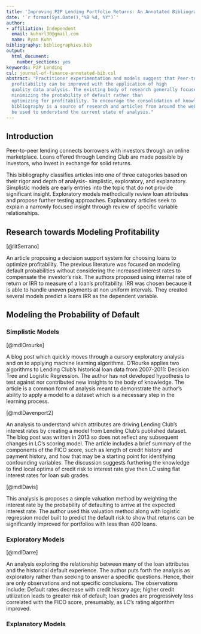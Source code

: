 ```yaml
---
title: 'Improving P2P Lending Portfolio Returns: An Annotated Bibliography'
date: '`r format(Sys.Date(),"%B %d, %Y")`'
author:
- affiliation: Independent
  email: kuhnrl30@gmail.com
  name: Ryan Kuhn
bibliography: bibliographies.bib
output: 
  html_document:
    number_sections: yes
keywords: P2P Lending
csl: journal-of-finance-annotated-bib.csl
abstract: "Practitioner experimentation and models suggest that Peer-to-Peer lending
  profitability can be improved with the application of high
  quality data analysis. The existing body of research generally focused on 
  minimizing the probability of default rather than 
  optimizing for profitability. To encourage the consolidation of knowledge, This 
  bibliography is a source of research and articles from around the web that could
  be used to understand the current state of analysis."
---
```


## Introduction
Peer-to-peer lending connects borrowers with investors through an online marketplace. Loans offered through Lending Club are made possible by investors, who invest in exchange for solid returns.

This bibliography classifies articles into one of three categories based on their rigor and depth of analysis- simplistic, exploratory, and explanatory. Simplistic models are early entries into the topic that do not provide significant insight.  Exploratory models methodically review loan attributes and propose further testing approaches.  Explanatory articles seek to explain a narrowly focused insight through review of specific variable relationships.


## Research towards Modeling Profitability 
[@litSerrano]

An article proposing a decision support system for choosing loans to optimize profitability.  The previous literature was focused on modeling default probabilities without considering the increased interest rates to compensate the investor's risk.  The authors proposed using internal rate of return or IRR to measure of a loan's profitability.  IRR was chosen because it is able to handle uneven payments at non uniform intervals.  They created several models predict a loans IRR as the dependent variable. 

## Modeling the Probability of Default


### Simplistic Models

[@mdlOrourke]

A blog post which quickly moves through a cursory exploratory analysis and on to applying machine learning algorithms.  O'Rourke applies two algorithms to Lending Club's historical loan data from 2007-2011: Decision Tree and Logistic Regression.  The author has not developed hypothesis to test against nor contributed new insights to the body of knowledge. The article is a common form of analysis meant to demonstrate the author's ability to apply a model to a dataset which is a necessary step in the learning process.

[@mdlDavenport2]

An analysis to understand which attributes are driving Lending Club's interest rates by creating a model from Lending Club's published dataset. The blog post was written in 2013 so does not reflect any subsequent changes in LC's scoring model.  The article includes a brief summary of the components of the FICO score, such as length of credit history and payment history, and how that may be a starting point for identifying confounding variables. The discussion suggests furthering the knowledge to find local optima of credit risk to interest rate give then LC using flat interest rates for loan sub grades.


[@mdlDavis]

This analysis is proposes a simple valuation method by weighting the interest rate by the probability of defaulting to arrive at the expected interest rate.  The author used this valuation method along with logistic regression model built to predict the default risk to show that returns can be significantly improved for portfolios with less than 400 loans.  

### Exploratory Models  

[@mdlDarre]

An analysis exploring the relationship between many of the loan attributes and the historical default experience.  The author puts forth the analysis as exploratory rather than seeking to answer a specific questions.  Hence, their are only observations and not specific conclusions. The observations include: Default rates decrease with credit history age; higher credit utilization leads to greater risk of default; loan grades are progressively less correlated with the FICO score, presumably, as LC's  rating algorithm improved.


### Explanatory  Models 
